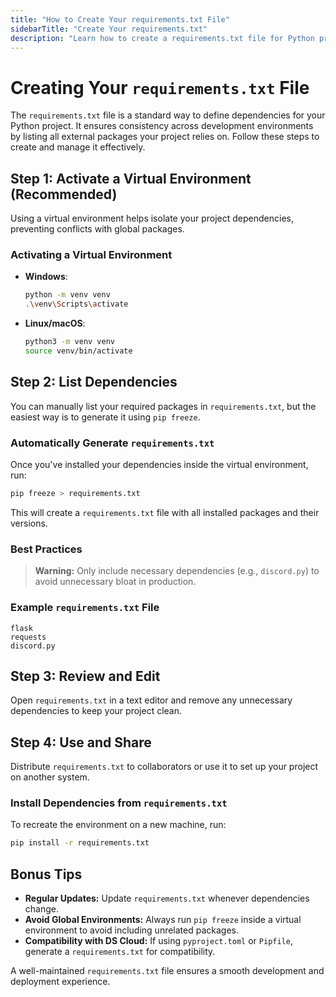 ```yaml
---
title: "How to Create Your requirements.txt File"
sidebarTitle: "Create Your requirements.txt"
description: "Learn how to create a requirements.txt file for Python projects"
---
```


# Creating Your `requirements.txt` File

The `requirements.txt` file is a standard way to define dependencies for your Python project. It ensures consistency across development environments by listing all external packages your project relies on. Follow these steps to create and manage it effectively.

## Step 1: Activate a Virtual Environment (Recommended)

Using a virtual environment helps isolate your project dependencies, preventing conflicts with global packages.

### Activating a Virtual Environment

- **Windows**:
  ```bash
  python -m venv venv
  .\venv\Scripts\activate
  ```

- **Linux/macOS**:
  ```bash
  python3 -m venv venv
  source venv/bin/activate
  ```

## Step 2: List Dependencies

You can manually list your required packages in `requirements.txt`, but the easiest way is to generate it using `pip freeze`.

### Automatically Generate `requirements.txt`

Once you've installed your dependencies inside the virtual environment, run:

```bash
pip freeze > requirements.txt
```

This will create a `requirements.txt` file with all installed packages and their versions.

### Best Practices

> **Warning:** Only include necessary dependencies (e.g., `discord.py`) to avoid unnecessary bloat in production.

### Example `requirements.txt` File

```plaintext
flask
requests
discord.py
```

## Step 3: Review and Edit

Open `requirements.txt` in a text editor and remove any unnecessary dependencies to keep your project clean.

## Step 4: Use and Share

Distribute `requirements.txt` to collaborators or use it to set up your project on another system.

### Install Dependencies from `requirements.txt`

To recreate the environment on a new machine, run:

```bash
pip install -r requirements.txt
```

## Bonus Tips

- **Regular Updates:** Update `requirements.txt` whenever dependencies change.
- **Avoid Global Environments:** Always run `pip freeze` inside a virtual environment to avoid including unrelated packages.
- **Compatibility with DS Cloud:** If using `pyproject.toml` or `Pipfile`, generate a `requirements.txt` for compatibility.

A well-maintained `requirements.txt` file ensures a smooth development and deployment experience.